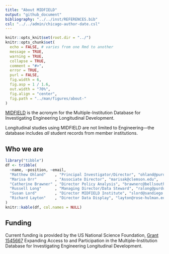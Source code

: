 ```yaml
---
title: "About MIDFIELD"
output: "github_document"
bibliography: "../../inst/REFERENCES.bib"
csl: "../../admin/chicago-author-date.csl"
---
```


```r
knitr::opts_knit$set(root.dir = "../")
knitr::opts_chunk$set(
  echo = FALSE, # varies from one Rmd to another
  message = TRUE,
  warning = TRUE,
  collapse = TRUE,
  comment = "#>",
  error = TRUE,
  purl = FALSE,
  fig.width = 6,
  fig.asp = 1 / 1.6,
  out.width = "70%",
  fig.align = "center",
  fig.path = "../man/figures/about-"
)
```

<a href="https://engineering.purdue.edu/MIDFIELD" target="blank">MIDFIELD</a> is the acronym for the Multiple-Institution Database for Investigating Engineering Longitudinal Development. 

Longitudinal studies using MIDFIELD are not limited to Engineering---the database includes *all* student records from member institutions.


## Who we are

```r
library("tibble")
df <- tribble(
  ~name, ~position, ~email,
  "Matthew Ohland"    , "Principal Investigator/Director", "ohland@purdue.edu",
  "Marisa Orr"        , "Associate Director", "marisak@clemson.edu",
  "Catherine Brawner" , "Director Policy Analysis", "brawnerc@bellsouth.net",
  "Russell Long"      , "Managing Director/Data Steward", "ralong@purdue.edu",
  "Susan Lord"        , "Director MIDFIELD Institute", "slord@sandiego.edu",
  "Richard Layton"    , "Director Data Display", "layton@rose-hulman.edu"
)
knitr::kable(df, col.names = NULL)
```
 

 
## Funding

Current funding is provided by the US National Science Foundation, [Grant 1545667](https://www.nsf.gov/awardsearch/showAward?AWD_ID=1545667) Expanding Access to and Participation in the Multiple-Institution Database for Investigating Engineering Longitudinal Development.    













